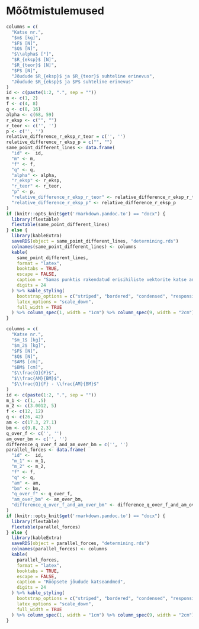 # Mõõtmistulemused

```r
columns = c(
  "Katse nr.",
  "$m$ [kg]",
  "$F$ [N]",
  "$Q$ [N]",
  "$\\alpha$ [°]",
  "$R_{eksp}$ [N]",
  "$R_{teor}$ [N]",
  "$P$ [N]",
  "Jõudude $R_{eksp}$ ja $R_{teor}$ suhteline erinevus",
  "Jõudude $R_{eksp}$ ja $P$ suhteline erinevus"
)
id <- c(paste(1:2, ".", sep = ""))
m <- c(1, 2)
f <- c(4, 8)
q <- c(8, 16)
alpha <- c(68, 59)
r_eksp <- c("", "")
r_teor <- c('', '')
p <- c('', '')
relative_difference_r_eksp_r_teor = c('', '')
relative_difference_r_eksp_p = c("", "")
same_point_different_lines <- data.frame(
  "id" <-  id,
  "m" <- m,
  "f" <- f,
  "q" <- q,
  "alpha" <- alpha,
  "r_eksp" <- r_eksp,
  "r_teor" <- r_teor,
  "p" <- p,
  "relative_difference_r_eksp_r_teor" <- relative_difference_r_eksp_r_teor,
  "relative_difference_r_eksp_p" <- relative_difference_r_eksp_p
)
if (knitr::opts_knit$get('rmarkdown.pandoc.to') == "docx") {
  library(flextable)
  flextable(same_point_different_lines)
} else {
  library(kableExtra)
  saveRDS(object = same_point_different_lines, "determining.rds")
  colnames(same_point_different_lines) <- columns
  kable(
    same_point_different_lines,
    format = "latex",
    booktabs = TRUE,
    escape = FALSE,
    caption = "Samas punktis rakendatud erisihiliste vektorite katse andmed",
    digits = 24
  ) %>% kable_styling(
    bootstrap_options = c("striped", "bordered", "condensed", "responsive", "hover"),
    latex_options = "scale_down",
    full_width = TRUE
  ) %>% column_spec(1, width = "1cm") %>% column_spec(9, width = "2cm") %>% column_spec(10, width = "2cm")
}
```


```r
columns = c(
  "Katse nr.",
  "$m_1$ [kg]",
  "$m_2$ [kg]",
  "$F$ [N]",
  "$Q$ [N]",
  "$AM$ [cm]",
  "$BM$ [cm]",
  "$\\frac{Q}{F}$",
  "$\\frac{AM}{BM}$",
  "$\\frac{Q}{F} - \\frac{AM}{BM}$"
)
id <- c(paste(1:2, ".", sep = ""))
m_1 <- c(1, .5)
m_2 <- c(3.0012, 5)
f <- c(12, 12)
q <- c(26, 42)
am <- c(17.3, 27.1)
bm <- c(9.8, 2.3)
q_over_f <- c('', '')
am_over_bm <- c('', '')
difference_q_over_f_and_am_over_bm = c('', '')
parallel_forces <- data.frame(
  "id" <-  id,
  "m_1" <- m_1,
  "m_2" <- m_2,
  "f" <- f,
  "q" <- q,
  "am" <- am,
  "bm" <- bm,
  "q_over_f" <- q_over_f,
  "am_over_bm" <- am_over_bm,
  "difference_q_over_f_and_am_over_bm" <- difference_q_over_f_and_am_over_bm
)
if (knitr::opts_knit$get('rmarkdown.pandoc.to') == "docx") {
  library(flextable)
  flextable(parallel_forces)
} else {
  library(kableExtra)
  saveRDS(object = parallel_forces, "determining.rds")
  colnames(parallel_forces) <- columns
  kable(
    parallel_forces,
    format = "latex",
    booktabs = TRUE,
    escape = FALSE,
    caption = "Rööpsete jõudude katseandmed",
    digits = 24
  ) %>% kable_styling(
    bootstrap_options = c("striped", "bordered", "condensed", "responsive", "hover"),
    latex_options = "scale_down",
    full_width = TRUE
  ) %>% column_spec(1, width = "1cm") %>% column_spec(9, width = "2cm") %>% column_spec(10, width = "2cm")
}
```
